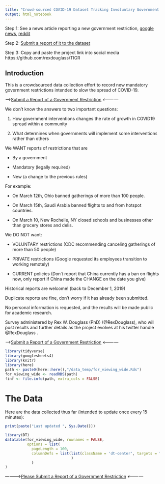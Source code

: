```yaml
---
title: "Crowd-sourced COVID-19 Dataset Tracking Involuntary Government Restrictions (TIGR)"
output: html_notebook
---
```


<style type="text/css">
.main-container {
  max-width: 1800px;
  margin-left: auto;
  margin-right: auto;
}
</style>

Step 1: See a news article reporting a new government restriction, [google news](https://news.google.com/search?q=covid&hl=en-US), [reddit](https://www.reddit.com/r/Coronavirus/)

Step 2: [Submit a report of it to the dataset](https://forms.gle/ESytGHMzUTvNf6RJA)

Step 3: Copy and paste the project link into social media https://github.com/rexdouglass/TIGR

## Introduction 

This is a crowdsourced data collection effort to record new mandatory government restrictions intended to slow the spread of COVID-19. 

----->[Submit a Report of a Government Restriction](https://forms.gle/ESytGHMzUTvNf6RJA) <------------


We don't know the answers to two important questions:

1) How government interventions changes the rate of growth in COVID19 spread within a community

2) What determines when governments will implement some interventions rather than others

We WANT reports of restrictions that are

* By a government

* Mandatory (legally required)

* New (a change to the previous rules)

For example:

* On March 12th, Ohio banned gatherings of more than 100 people.

* On March 15th, Saudi Arabia banned flights to and from hotspot countries.

* On March 10, New Rochelle, NY closed schools and businesses other than grocery stores and delis.

We DO NOT want:

* VOLUNTARY restrictions (CDC recommending canceling gatherings of more than 50 people)

* PRIVATE restrictions (Google requested its employees transition to working remotely)

* CURRENT policies (Don't report that China currently has a ban on flights now, only report if China made the CHANGE on the date you give)


Historical reports are welcome! (back to December 1, 2019)

Duplicate reports are fine, don't worry if it has already been submitted.

No personal information is requested, and the results will be made public for academic research.

Survey administered by Rex W. Douglass (PhD) (@RexDouglass), who will post results and further details as the project evolves at his twitter handle @RexDouglass . 

----->[Submit a Report of a Government Restriction](https://forms.gle/ESytGHMzUTvNf6RJA) <------------



```r
library(tidyverse)
library(googlesheets4)
library(knitr)
library(here)
path <- paste0(here::here(),"/data_temp/for_viewing_wide.Rds")
for_viewing_wide <- readRDS(path)
finf <- file.info(path, extra_cols = FALSE)

```

# The Data

Here are the data collected thus far (intended to update once every 15 minutes):
```r
print(paste("Last updated ", Sys.Date()))
```

```r
library(DT)
datatable(for_viewing_wide, rownames = FALSE,
          options = list(
            pageLength = 100,
            columnDefs = list(list(className = 'dt-center', targets = "_all")
                              )
            )
)
```

----------->[Please Submit a Report of a Government Restriction](https://forms.gle/ESytGHMzUTvNf6RJA){target="_blank"}  <------------
